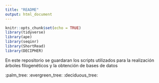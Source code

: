 ```yaml
---
title: "README"
output: html_document
---
```


```r
knitr::opts_chunk$set(echo = TRUE)
library(tidyverse)
library(ape)
library(seqinr)
library(ShortRead)
library(DECIPHER)
```
En este repositorio se guardaran los scripts utilizados para la realización árboles filogenéticos y la obtención de bases de datos

:palm_tree:
:evergreen_tree:
:deciduous_tree:
